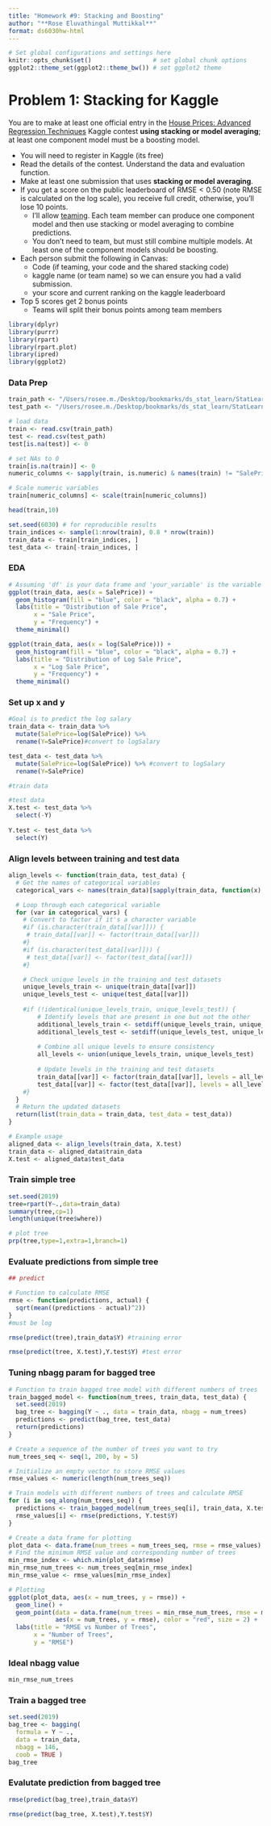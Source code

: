 ```yaml
---
title: "Homework #9: Stacking and Boosting" 
author: "**Rose Eluvathingal Muttikkal**"
format: ds6030hw-html
---
```


```r
# Set global configurations and settings here
knitr::opts_chunk$set()                 # set global chunk options
ggplot2::theme_set(ggplot2::theme_bw()) # set ggplot2 theme
```

# Problem 1: Stacking for Kaggle

You are to make at least one official entry in the [House Prices: Advanced Regression Techniques](https://www.kaggle.com/c/house-prices-advanced-regression-techniques/overview) Kaggle contest **using stacking or model averaging**; at least one component model must be a boosting model. 

- You will need to register in Kaggle (its free)
- Read the details of the contest. Understand the data and evaluation function.
- Make at least one submission that uses **stacking or model averaging**. 
- If you get a score on the public leaderboard of $\text{RMSE}<0.50$ (note RMSE is calculated on the log scale), you receive full credit, otherwise, you'll lose 10 points. 
    - I'll allow [teaming](https://www.kaggle.com/c/house-prices-advanced-regression-techniques/team). Each team member can produce one component model and then use stacking or model averaging to combine predictions. 
    - You don't need to team, but must still combine multiple models. At least one of the component models should be boosting. 
- Each person submit the following in Canvas:
    - Code (if teaming, your code and the shared stacking code)
    - kaggle name (or team name) so we can ensure you had a valid submission. 
    - your score and current ranking on the kaggle leaderboard
- Top 5 scores get 2 bonus points
    - Teams will split their bonus points among team members


```r
library(dplyr)
library(purrr)
library(rpart) 
library(rpart.plot)
library(ipred)
library(ggplot2)
```

### Data Prep
    
```r
train_path <- "/Users/rosee.m./Desktop/bookmarks/ds_stat_learn/StatLearning_HW9/house-prices-advanced-regression-techniques/train.csv"
test_path <- "/Users/rosee.m./Desktop/bookmarks/ds_stat_learn/StatLearning_HW9/house-prices-advanced-regression-techniques/test.csv"

# load data
train <- read.csv(train_path)
test <- read.csv(test_path)
test[is.na(test)] <- 0

# set NAs to 0
train[is.na(train)] <- 0
numeric_columns <- sapply(train, is.numeric) & names(train) != "SalePrice"

# Scale numeric variables
train[numeric_columns] <- scale(train[numeric_columns])

head(train,10)
```

```r
set.seed(6030) # for reproducible results
train_indices <- sample(1:nrow(train), 0.8 * nrow(train))
train_data <- train[train_indices, ]
test_data <- train[-train_indices, ]
```

### EDA
```r
# Assuming 'df' is your data frame and 'your_variable' is the variable you want to plot
ggplot(train_data, aes(x = SalePrice)) +
  geom_histogram(fill = "blue", color = "black", alpha = 0.7) +
  labs(title = "Distribution of Sale Price",
       x = "Sale Price",
       y = "Frequency") +
  theme_minimal()

ggplot(train_data, aes(x = log(SalePrice))) +
  geom_histogram(fill = "blue", color = "black", alpha = 0.7) +
  labs(title = "Distribution of Log Sale Price",
       x = "Log Sale Price",
       y = "Frequency") +
  theme_minimal()
```
### Set up x and y
```r
#Goal is to predict the log salary 
train_data <- train_data %>% 
  mutate(SalePrice=log(SalePrice)) %>% 
  rename(Y=SalePrice)#convert to logSalary 

test_data <- test_data %>% 
  mutate(SalePrice=log(SalePrice)) %>% #convert to logSalary 
  rename(Y=SalePrice) 

#train data

#test data 
X.test <- test_data %>% 
  select(-Y)
  
Y.test <- test_data %>% 
  select(Y)  
```

### Align levels between training and test data
```r
align_levels <- function(train_data, test_data) {
  # Get the names of categorical variables
  categorical_vars <- names(train_data)[sapply(train_data, function(x) is.character(x) || is.factor(x))]

  # Loop through each categorical variable
  for (var in categorical_vars) {
    # Convert to factor if it's a character variable
    #if (is.character(train_data[[var]])) {
     # train_data[[var]] <- factor(train_data[[var]])
    #}
    #if (is.character(test_data[[var]])) {
     # test_data[[var]] <- factor(test_data[[var]])
    #}

    # Check unique levels in the training and test datasets
    unique_levels_train <- unique(train_data[[var]])
    unique_levels_test <- unique(test_data[[var]])
    
    #if (!identical(unique_levels_train, unique_levels_test)) {
        # Identify levels that are present in one but not the other
        additional_levels_train <- setdiff(unique_levels_train, unique_levels_test)
        additional_levels_test <- setdiff(unique_levels_test, unique_levels_train)
    
        # Combine all unique levels to ensure consistency
        all_levels <- union(unique_levels_train, unique_levels_test)
    
        # Update levels in the training and test datasets
        train_data[[var]] <- factor(train_data[[var]], levels = all_levels)
        test_data[[var]] <- factor(test_data[[var]], levels = all_levels)
    #}
  }
  # Return the updated datasets
  return(list(train_data = train_data, test_data = test_data))
}

# Example usage
aligned_data <- align_levels(train_data, X.test)
train_data <- aligned_data$train_data
X.test <- aligned_data$test_data
```

### Train simple tree
```r
set.seed(2019)
tree=rpart(Y~.,data=train_data) 
summary(tree,cp=1)
length(unique(tree$where))
```
```r
# plot tree
prp(tree,type=1,extra=1,branch=1)
```
### Evaluate predictions from simple tree
```r
## predict

# Function to calculate RMSE
rmse <- function(predictions, actual) {
  sqrt(mean((predictions - actual)^2))
}
#must be log

rmse(predict(tree),train_data$Y) #training error  
```
```r
rmse(predict(tree, X.test),Y.test$Y) #test error  
```

### Tuning nbagg param for bagged tree
```r
# Function to train bagged tree model with different numbers of trees
train_bagged_model <- function(num_trees, train_data, test_data) {
  set.seed(2019)
  bag_tree <- bagging(Y ~ ., data = train_data, nbagg = num_trees) 
  predictions <- predict(bag_tree, test_data)
  return(predictions)
}

# Create a sequence of the number of trees you want to try
num_trees_seq <- seq(1, 200, by = 5)

# Initialize an empty vector to store RMSE values
rmse_values <- numeric(length(num_trees_seq))

# Train models with different numbers of trees and calculate RMSE
for (i in seq_along(num_trees_seq)) {
  predictions <- train_bagged_model(num_trees_seq[i], train_data, X.test)
  rmse_values[i] <- rmse(predictions, Y.test$Y)
}

# Create a data frame for plotting
plot_data <- data.frame(num_trees = num_trees_seq, rmse = rmse_values)
# Find the minimum RMSE value and corresponding number of trees
min_rmse_index <- which.min(plot_data$rmse)
min_rmse_num_trees <- num_trees_seq[min_rmse_index]
min_rmse_value <- rmse_values[min_rmse_index]

# Plotting
ggplot(plot_data, aes(x = num_trees, y = rmse)) +
  geom_line() +
  geom_point(data = data.frame(num_trees = min_rmse_num_trees, rmse = min_rmse_value),
             aes(x = num_trees, y = rmse), color = "red", size = 2) +
  labs(title = "RMSE vs Number of Trees",
       x = "Number of Trees",
       y = "RMSE")
```

### Ideal nbagg value
```r
min_rmse_num_trees
```

### Train a bagged tree
```r
set.seed(2019)
bag_tree <- bagging(
  formula = Y ~ .,
  data = train_data,
  nbagg = 146,  
  coob = TRUE )
bag_tree
```

### Evalutate prediction from bagged tree
```r
rmse(predict(bag_tree),train_data$Y)
```

```r
rmse(predict(bag_tree, X.test),Y.test$Y)
```

